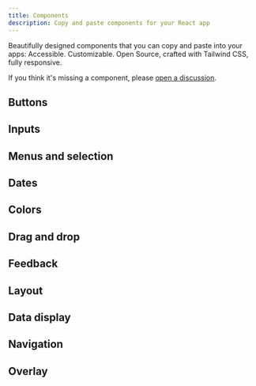 ```yaml
---
title: Components
description: Copy and paste components for your React app
---
```


Beautifully designed components that you can copy and paste into your apps: Accessible. Customizable. Open Source, crafted with Tailwind CSS, fully responsive.

If you think it's missing a component, please [open a discussion](https://github.com/mehdibha/rcopy/discussions/new?category=requests).

## Buttons

<DocsList name="components/buttons" />

## Inputs

<DocsList name="components/inputs" />

## Menus and selection

<DocsList name="components/menus-and-selection" />

## Dates

<DocsList name="components/dates" />

## Colors

<DocsList name="components/colors" />

## Drag and drop

<DocsList name="components/drag-and-drop" />

## Feedback

<DocsList name="components/feedback" />

## Layout

<DocsList name="components/layout" />

## Data display

<DocsList name="components/data-display" />

## Navigation

<DocsList name="components/navigation" />

## Overlay

<DocsList name="components/overlay" />
